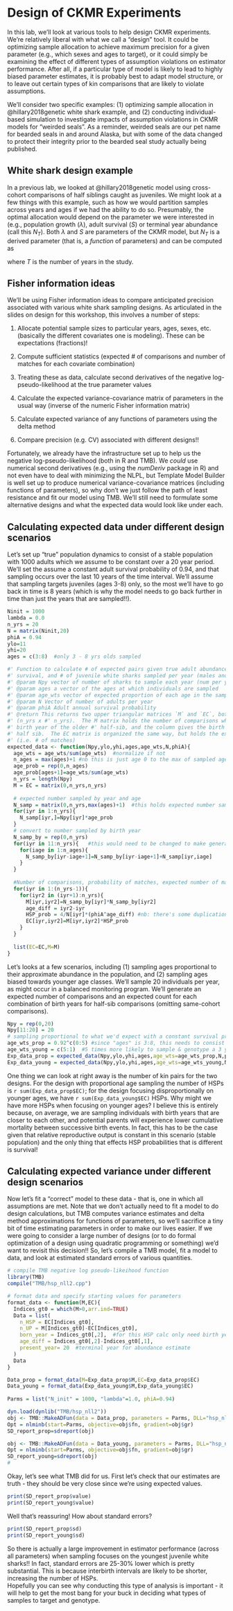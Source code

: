 
# Design of CKMR Experiments

In this lab, we'll look at various tools to help design CKMR experiments.  We're relatively liberal with what we call a "design" tool.  It could be optimizing
sample allocation to achieve maximum precision for a given parameter (e.g., which sexes and ages to target), or it could simply be examining the effect of different
types of assumption violations on estimator performance.  After all, if a particular type of model is likely to lead to highly biased parameter estimates, it is probably best to adapt model structure, or to leave out certain types of kin comparisons
that are likely to violate assumptions.

We'll consider two specific examples: (1) optimizing sample allocation in @hillary2018genetic white shark example, and (2) conducting individual-based 
simulation to investigate impacts of assumption violations in CKMR models for "weirded seals".  As a reminder, weirded seals are our pet name for bearded seals in and around Alaska, but with some of the data changed to protect their integrity
prior to the bearded seal study actually being published.


## White shark design example

In a previous lab, we looked at @hillary2018genetic model using cross-cohort comparisons of half siblings caught as juveniles.  We might look at a few things with this example, such as how we would partition samples across years and ages if we had the ability to do so.  Presumably, the optimal allocation would depend on the parameter
we were interested in (e.g., population growth ($\lambda$), adult survival ($S$) or
terminal year abundance (call this $N_T$).  Both $\lambda$ and $S$ are parameters of the CKMR model, but $N_T$ is a derived parameter (that is, a *function* of parameters) and can be computed as 

\begin{equation*}
  N_T = N_0 * \exp(\lambda  T) 
\end{equation*}

where $T$ is the number of years in the study.

## Fisher information ideas

We'll be using Fisher information ideas to compare anticipated precision
associated with various white shark sampling designs.  As articulated in the 
slides on design for this workshop, this involves a number of steps:

1. Allocate potential sample sizes to particular years, ages, sexes, etc. (basically the different covariates one is modeling).  These can be expectations (fractions)!

2. Compute sufficient statistics (expected \# of comparisons and number of matches for each covariate combination)

3. Treating these as data, calculate second derivatives of the negative log-pseudo-likelihood at the true parameter values

4. Calculate the expected variance-covariance matrix of parameters in the usual way (inverse of the numeric Fisher information matrix)

5. Calculate expected variance of any functions of parameters using the delta method

6. Compare precision (e.g. CV) associated with different designs!!


Fortunately, we already have the infrastructure set up to help us the negative log-pseudo-likelihood (both in R and TMB).  We *could* use numerical second derivatives (e.g., using the $numDeriv$ package in R) and
not even have to deal with minimizing the NLPL, but Template Model Builder is well set up to produce numerical variance-covariance matrices (including functions of parameters), so why don't we just follow the path of least resistance and fit our model using TMB.  We'll still need
to formulate some alternative designs and what the expected data would look like under each.

## Calculating expected data under different design scenarios

Let's set up "true" population dynamics to consist of a stable population with 1000 adults
which we assume to be constant over a 20 year period. We'll set the assume a constant adult survival probability of 0.94, and that sampling occurs over the last 10 years of the time interval.  We'll assume that sampling targets juveniles (ages 3-8) only, so the most we'll have to go back in time is 8 years (which is why the model needs to go back further in time than just the years that are sampled!!). 

```r
Ninit = 1000 
lambda = 0.0
n_yrs = 20
N = matrix(Ninit,20)
phiA = 0.94
ylo=11
yhi=20
ages = c(3:8)  #only 3 - 8 yrs olds sampled

#' Function to calculate # of expected pairs given true adult abundance, adult
#' survival, and # of juvenile white sharks sampled per year (males and female parents modeled together!)
#' @param Npy vector of number of sharks to sample each year (num per year)
#' @param ages a vector of the ages at which individuals are sampled
#' @param age_wts vector of expected proportion of each age in the sample
#' @param N Vector of number of adults per year
#' @param phiA Adult annual survival probability
#' @return This returns two upper triangular matrices `M` and `EC`, both of which have dimension 
#' (n_yrs x #' n_yrs).  The M matrix holds the number of comparisons where the row indexes the 
#' birth year of the older #' half-sib, and the column gives the birth year of the younger 
#' half sib.  The EC matrix is organized the same way, but holds the expected half-sib count 
#' (i.e. # of matches)
expected_data <- function(Npy,ylo,yhi,ages,age_wts,N,phiA){
  age_wts = age_wts/sum(age_wts)  #normalize if not 
  n_ages = max(ages)+1 #nb this is just age 0 to the max of sampled age
  age_prob = rep(0,n_ages)
  age_prob[ages+1]=age_wts/sum(age_wts)
  n_yrs = length(Npy)
  M = EC = matrix(0,n_yrs,n_yrs)
  
  # expected number sampled by year and age
  N_samp = matrix(0,n_yrs,max(ages)+1)  #this holds expected number sampled by year and age (w/ age 0)
  for(iyr in 1:n_yrs){
    N_samp[iyr,]=Npy[iyr]*age_prob
  }
  # convert to number sampled by birth year
  N_samp_by = rep(0,n_yrs)
  for(iyr in 11:n_yrs){   #this would need to be changed to make general - i.e., sampling occurred < year 10
    for(iage in 1:n_ages){
      N_samp_by[iyr-iage+1]=N_samp_by[iyr-iage+1]+N_samp[iyr,iage]
    }
  }
  
  #Number of comparisons, probability of matches, expected number of matches
  for(iyr in 1:(n_yrs-1)){
    for(iyr2 in (iyr+1):n_yrs){
      M[iyr,iyr2]=N_samp_by[iyr]*N_samp_by[iyr2]
      age_diff = iyr2-iyr
      HSP_prob = 4/N[iyr]*(phiA^age_diff) #nb: there's some duplication here!
      EC[iyr,iyr2]=M[iyr,iyr2]*HSP_prob
    }
  }
  
  list(EC=EC,M=M)
}
```


Let's looks at a few scenarios, including (1) sampling ages proportional to their approximate
abundance in the population, and (2) sampling ages biased towards younger age classes.  We'll sample
20 individuals per year, as might occur in a balanced monitoring program.  We'll generate an expected
number of comparisons and an expected count for each combination of birth years for half-sib comparisons
(omitting same-cohort comparisons).

```r
Npy = rep(0,20)
Npy[11:20] = 20 
# sampling proportional to what we'd expect with a constant survival probability of 0.92
age_wts_prop = 0.92^c(0:5) #since "ages" is 3:8, this needs to consist of 6 weights
age_wts_young = c(5:1)  #5 times more likely to sample & genotype a 3 year old than an 8 year old
Exp_data_prop = expected_data(Npy,ylo,yhi,ages,age_wts=age_wts_prop,N,phiA)
Exp_data_young = expected_data(Npy,ylo,yhi,ages,age_wts=age_wts_young,N,phiA)

```

One thing we can look at right away is the number of kin pairs for the two designs.  For the design
with proportional age sampling the number of HSPs is `r sum(Exp_data_prop$EC)`; for the design focusing 
disproportionally on younger ages, we have `r sum(Exp_data_young$EC)` HSPs.  Why might we have more HSPs when
focusing on younger ages?  I believe this is entirely because, on average, we are sampling individuals with birth years that are closer to each other, and potential parents will experience lower cumulative mortality between successive birth events. In fact, this has to be the case given that relative reproductive output is constant in this scenario (stable population) and the only thing that effects HSP probabilities that is different is survival!

## Calculating expected variance under different design scenarios

Now let's fit a "correct" model to these data - that is, one in which all assumptions are met.  Note
that we don't actually need to fit a model to do design calculations, but TMB computes variance estimates
and delta method approximations for functions of parameters, so we'll sacrifice a tiny bit of time
estimating parameters in order to make our lives easier.  If we were going to consider a large number of designs (or to do formal optimization of a design using quadratic programming or something) we'd want to revisit this
decision!!  So, let's compile a TMB model, fit a model to data, and look at estimated standard errors of 
various quantities.  



```r
# compile TMB negative log pseudo-likeihood function
library(TMB)
compile("TMB/hsp_nll2.cpp")

# format data and specify starting values for parameters
format_data <- function(M,EC){
  Indices_gt0 = which(M>0,arr.ind=TRUE)
  Data = list(
    n_HSP = EC[Indices_gt0],
    n_UP = M[Indices_gt0]-EC[Indices_gt0],
    born_year = Indices_gt0[,2],  #for this HSP calc only need birth year of the *younger* animal
    age_diff = Indices_gt0[,2]-Indices_gt0[,1],
    present_year= 20  #terminal year for abundance estimate
  )
  Data
}

Data_prop = format_data(M=Exp_data_prop$M,EC=Exp_data_prop$EC)
Data_young = format_data(Exp_data_young$M,Exp_data_young$EC)
  
Parms = list("N_init" = 1000, "lambda"=1.0, phiA=0.94)

dyn.load(dynlib("TMB/hsp_nll2"))
obj <- TMB::MakeADFun(data = Data_prop, parameters = Parms, DLL="hsp_nll2")
Opt = nlminb(start=Parms, objective=obj$fn, gradient=obj$gr)
SD_report_prop=sdreport(obj)

obj <- TMB::MakeADFun(data = Data_young, parameters = Parms, DLL="hsp_nll2")
Opt = nlminb(start=Parms, objective=obj$fn, gradient=obj$gr)
SD_report_young=sdreport(obj)
# 
```

Okay, let's see what TMB did for us.  First let's check that our estimates are truth - they should be 
very close since we're using expected values.

```r
print(SD_report_prop$value)
print(SD_report_young$value)
```

Well that's reassuring!  How about standard errors?

```r
print(SD_report_prop$sd)
print(SD_report_young$sd)
```

So there is actually a large improvement in estimator performance (across all
parameters) when sampling focuses on the youngest juvenile white sharks!!  In fact,
standard errors are 25-30\% lower which is pretty substantial.  This is
because interbirth intervals are likely to be shorter, increasing the number of HSPs.  
Hopefully you can see why conducting this type of analysis is important - it will help
to get the most bang for your buck in deciding what types of samples to target and genotype.


